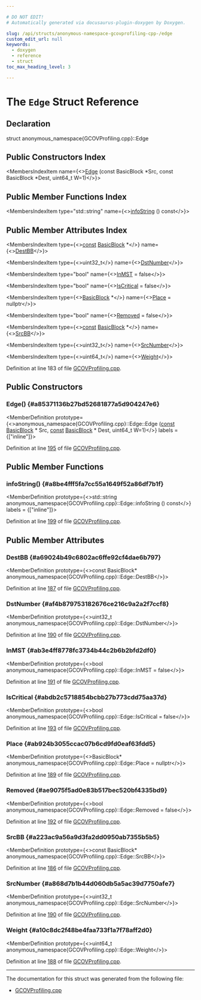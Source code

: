 ```yaml
---

# DO NOT EDIT!
# Automatically generated via docusaurus-plugin-doxygen by Doxygen.

slug: /api/structs/anonymous-namespace-gcovprofiling-cpp-/edge
custom_edit_url: null
keywords:
  - doxygen
  - reference
  - struct
toc_max_heading_level: 3

---
```





# The `Edge` Struct Reference

<DoxygenPage pluginConfig={pluginConfig}>



## Declaration

<CodeBlock>struct anonymous_namespace{GCOVProfiling.cpp}::Edge</CodeBlock>

## Public Constructors Index

<MembersIndex>

<MembersIndexItem
  name={<><a href="#a85371136b27bd52681877a5d904247e6">Edge</a> (const BasicBlock &#42;Src, const BasicBlock &#42;Dest, uint64&#95;t W=1)</>}>
</MembersIndexItem>

</MembersIndex>

## Public Member Functions Index

<MembersIndex>

<MembersIndexItem
  type="std::string"
  name={<><a href="#a8be4fff5fa7cc55a1649f52a86df7b1f">infoString</a> () const</>}>
</MembersIndexItem>

</MembersIndex>

## Public Member Attributes Index

<MembersIndex>

<MembersIndexItem
  type={<><a href="/docs/api/files/lib/lib/target/lib/target/aarch64/aarch64promoteconstant-cpp/#a90f8350fecae261c25be85d38b451bff">const</a> <a href="/docs/api/classes/llvm/basicblock">BasicBlock</a> &#42;</>}
  name={<><a href="#a69024b49c6802ac6ffe92cf4dae6b797">DestBB</a></>}>
</MembersIndexItem>

<MembersIndexItem
  type={<>uint32&#95;t</>}
  name={<><a href="#af4b879753182676ce216c9a2a2f7ccf8">DstNumber</a></>}>
</MembersIndexItem>

<MembersIndexItem
  type="bool"
  name={<><a href="#ab3e4ff8778fc3734b44c2b6b2bfd2df0">InMST</a> = false</>}>
</MembersIndexItem>

<MembersIndexItem
  type="bool"
  name={<><a href="#abdb2c5718854bcbb27b773cdd75aa37d">IsCritical</a> = false</>}>
</MembersIndexItem>

<MembersIndexItem
  type={<><a href="/docs/api/classes/llvm/basicblock">BasicBlock</a> &#42;</>}
  name={<><a href="#ab924b3055ccac07b6cd9fd0eaf63fdd5">Place</a> = nullptr</>}>
</MembersIndexItem>

<MembersIndexItem
  type="bool"
  name={<><a href="#ae9075f5ad0e83b517bec520bf4335bd9">Removed</a> = false</>}>
</MembersIndexItem>

<MembersIndexItem
  type={<><a href="/docs/api/files/lib/lib/target/lib/target/aarch64/aarch64promoteconstant-cpp/#a90f8350fecae261c25be85d38b451bff">const</a> <a href="/docs/api/classes/llvm/basicblock">BasicBlock</a> &#42;</>}
  name={<><a href="#a223ac9a56a9d3fa2dd0950ab7355b5b5">SrcBB</a></>}>
</MembersIndexItem>

<MembersIndexItem
  type={<>uint32&#95;t</>}
  name={<><a href="#a868d7b1b44d060db5a5ac39d7750afe7">SrcNumber</a></>}>
</MembersIndexItem>

<MembersIndexItem
  type={<>uint64&#95;t</>}
  name={<><a href="#a10c8dc2f48be4faa733f1a7f78aff2d0">Weight</a></>}>
</MembersIndexItem>

</MembersIndex>


Definition at line 183 of file <a href="/docs/api/files/lib/lib/transforms/lib/transforms/instrumentation/gcovprofiling-cpp">GCOVProfiling.cpp</a>.

<SectionDefinition>

## Public Constructors

### Edge() {#a85371136b27bd52681877a5d904247e6}

<MemberDefinition
  prototype={<>anonymous&#95;namespace&#123;GCOVProfiling.cpp&#125;::Edge::Edge (<a href="/docs/api/files/lib/lib/target/lib/target/aarch64/aarch64promoteconstant-cpp/#a90f8350fecae261c25be85d38b451bff">const</a> <a href="/docs/api/classes/llvm/basicblock">BasicBlock</a> &#42; Src, <a href="/docs/api/files/lib/lib/target/lib/target/aarch64/aarch64promoteconstant-cpp/#a90f8350fecae261c25be85d38b451bff">const</a> <a href="/docs/api/classes/llvm/basicblock">BasicBlock</a> &#42; Dest, uint64&#95;t W=1)</>}
  labels = {["inline"]}>

Definition at line <a href="/docs/api/files/lib/lib/transforms/lib/transforms/instrumentation/gcovprofiling-cpp/#l00195">195</a> of file <a href="/docs/api/files/lib/lib/transforms/lib/transforms/instrumentation/gcovprofiling-cpp">GCOVProfiling.cpp</a>.
</MemberDefinition>

</SectionDefinition>

<SectionDefinition>

## Public Member Functions

### infoString() {#a8be4fff5fa7cc55a1649f52a86df7b1f}

<MemberDefinition
  prototype={<>std::string anonymous&#95;namespace&#123;GCOVProfiling.cpp&#125;::Edge::infoString () const</>}
  labels = {["inline"]}>

Definition at line <a href="/docs/api/files/lib/lib/transforms/lib/transforms/instrumentation/gcovprofiling-cpp/#l00199">199</a> of file <a href="/docs/api/files/lib/lib/transforms/lib/transforms/instrumentation/gcovprofiling-cpp">GCOVProfiling.cpp</a>.
</MemberDefinition>

</SectionDefinition>

<SectionDefinition>

## Public Member Attributes

### DestBB {#a69024b49c6802ac6ffe92cf4dae6b797}

<MemberDefinition
  prototype={<>const BasicBlock&#42; anonymous&#95;namespace&#123;GCOVProfiling.cpp&#125;::Edge::DestBB</>}>

Definition at line <a href="/docs/api/files/lib/lib/transforms/lib/transforms/instrumentation/gcovprofiling-cpp/#l00187">187</a> of file <a href="/docs/api/files/lib/lib/transforms/lib/transforms/instrumentation/gcovprofiling-cpp">GCOVProfiling.cpp</a>.
</MemberDefinition>

### DstNumber {#af4b879753182676ce216c9a2a2f7ccf8}

<MemberDefinition
  prototype={<>uint32&#95;t anonymous&#95;namespace&#123;GCOVProfiling.cpp&#125;::Edge::DstNumber</>}>

Definition at line <a href="/docs/api/files/lib/lib/transforms/lib/transforms/instrumentation/gcovprofiling-cpp/#l00190">190</a> of file <a href="/docs/api/files/lib/lib/transforms/lib/transforms/instrumentation/gcovprofiling-cpp">GCOVProfiling.cpp</a>.
</MemberDefinition>

### InMST {#ab3e4ff8778fc3734b44c2b6b2bfd2df0}

<MemberDefinition
  prototype={<>bool anonymous&#95;namespace&#123;GCOVProfiling.cpp&#125;::Edge::InMST = false</>}>

Definition at line <a href="/docs/api/files/lib/lib/transforms/lib/transforms/instrumentation/gcovprofiling-cpp/#l00191">191</a> of file <a href="/docs/api/files/lib/lib/transforms/lib/transforms/instrumentation/gcovprofiling-cpp">GCOVProfiling.cpp</a>.
</MemberDefinition>

### IsCritical {#abdb2c5718854bcbb27b773cdd75aa37d}

<MemberDefinition
  prototype={<>bool anonymous&#95;namespace&#123;GCOVProfiling.cpp&#125;::Edge::IsCritical = false</>}>

Definition at line <a href="/docs/api/files/lib/lib/transforms/lib/transforms/instrumentation/gcovprofiling-cpp/#l00193">193</a> of file <a href="/docs/api/files/lib/lib/transforms/lib/transforms/instrumentation/gcovprofiling-cpp">GCOVProfiling.cpp</a>.
</MemberDefinition>

### Place {#ab924b3055ccac07b6cd9fd0eaf63fdd5}

<MemberDefinition
  prototype={<>BasicBlock&#42; anonymous&#95;namespace&#123;GCOVProfiling.cpp&#125;::Edge::Place = nullptr</>}>

Definition at line <a href="/docs/api/files/lib/lib/transforms/lib/transforms/instrumentation/gcovprofiling-cpp/#l00189">189</a> of file <a href="/docs/api/files/lib/lib/transforms/lib/transforms/instrumentation/gcovprofiling-cpp">GCOVProfiling.cpp</a>.
</MemberDefinition>

### Removed {#ae9075f5ad0e83b517bec520bf4335bd9}

<MemberDefinition
  prototype={<>bool anonymous&#95;namespace&#123;GCOVProfiling.cpp&#125;::Edge::Removed = false</>}>

Definition at line <a href="/docs/api/files/lib/lib/transforms/lib/transforms/instrumentation/gcovprofiling-cpp/#l00192">192</a> of file <a href="/docs/api/files/lib/lib/transforms/lib/transforms/instrumentation/gcovprofiling-cpp">GCOVProfiling.cpp</a>.
</MemberDefinition>

### SrcBB {#a223ac9a56a9d3fa2dd0950ab7355b5b5}

<MemberDefinition
  prototype={<>const BasicBlock&#42; anonymous&#95;namespace&#123;GCOVProfiling.cpp&#125;::Edge::SrcBB</>}>

Definition at line <a href="/docs/api/files/lib/lib/transforms/lib/transforms/instrumentation/gcovprofiling-cpp/#l00186">186</a> of file <a href="/docs/api/files/lib/lib/transforms/lib/transforms/instrumentation/gcovprofiling-cpp">GCOVProfiling.cpp</a>.
</MemberDefinition>

### SrcNumber {#a868d7b1b44d060db5a5ac39d7750afe7}

<MemberDefinition
  prototype={<>uint32&#95;t anonymous&#95;namespace&#123;GCOVProfiling.cpp&#125;::Edge::SrcNumber</>}>

Definition at line <a href="/docs/api/files/lib/lib/transforms/lib/transforms/instrumentation/gcovprofiling-cpp/#l00190">190</a> of file <a href="/docs/api/files/lib/lib/transforms/lib/transforms/instrumentation/gcovprofiling-cpp">GCOVProfiling.cpp</a>.
</MemberDefinition>

### Weight {#a10c8dc2f48be4faa733f1a7f78aff2d0}

<MemberDefinition
  prototype={<>uint64&#95;t anonymous&#95;namespace&#123;GCOVProfiling.cpp&#125;::Edge::Weight</>}>

Definition at line <a href="/docs/api/files/lib/lib/transforms/lib/transforms/instrumentation/gcovprofiling-cpp/#l00188">188</a> of file <a href="/docs/api/files/lib/lib/transforms/lib/transforms/instrumentation/gcovprofiling-cpp">GCOVProfiling.cpp</a>.
</MemberDefinition>

</SectionDefinition>

<hr/>

The documentation for this struct was generated from the following file:

<ul>
<li><a href="/docs/api/files/lib/lib/transforms/lib/transforms/instrumentation/gcovprofiling-cpp">GCOVProfiling.cpp</a></li>
</ul>

</DoxygenPage>
